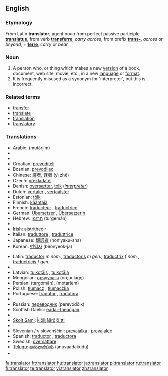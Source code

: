 ==English==

===Etymology===
From Latin '''translator''', agent noun from perfect passive participle '''[[translatus]]''', from verb '''[[transferre]]''', ''carry across'', from prefix '''[[trans-]]''', ''across'' or ''beyond'', + '''[[ferre]]''', ''carry'' or ''bear''

===Noun===
{{en-noun}}

# A person who, or thing which makes a new [[version]] of a book, document, web site, movie, etc., in a new [[language]] or [[format]].
# It is frequently misused as a synonym for 'interpreter', but this is incorrect.

===Related terms===
*[[transfer]]
*[[translate]]
*[[translation]]
*[[translatory]]

===Translations===
{{rfc-level|Translations at L3+ (AutoFormat would have corrected level of Related terms)}}
{{top}}
*Arabic: {{ARchar|[[مترجم]]}} (mutárjim) {{m}}
*{{trreq|Bosnian}}
*{{trreq|Bulgarian}}
*Croatian: [[prevoditelj]] {{m}}
*Bosnian: [[prevodilac]] {{m}}
*Chinese: [[譯者]], [[译者]] (yì zhě)
*Czech: [[překladatel]] {{m}}
*Danish: [[oversætter]], [[tolk]] (''[[interpreter]]'')
*Dutch: [[vertaler]] {{m}}, [[vertaalster]] {{f}}
*Estonian: [[tõlk]]
*Finnish: [[kääntäjä]]
*French: [[traducteur]] {{m}}, [[traductrice]] {{f}}
*German: [[Übersetzer]] {{m}}, [[Übersetzerin]] {{f}}
*Hebrew: [[תרגמן]] (turgemán) {{m}}
*{{trreq|Hungarian}}
*Irish: [[aistritheoir]] {{m}}
*Italian: [[traduttore]] {{m}}, [[traduttrice]] {{f}}
*Japanese: [[翻訳者]] (hon’yaku-sha)
*Korean: [[번역자]] (beonyeok-ja)
{{mid}}
*Latin: [[traductor]] ''m nom.'', [[traductoris]] ''m gen.'', [[traductrix]] ''f nom.'', [[traductricis]] ''f gen.''
*{{trreq|Macedonian}}
*Latvian: [[tulkotājs]] {{m}}, [[tulkotāja]] {{f}}
*Mongolian: [[орчуулагч]] (orçuulagç)
*Persian: {{FAchar|[[ترگمان]]}} (targomân), {{FAchar|[[مترجم]]}} (motarjem)
*Polish: [[tłumacz]] {{m}}, [[tłumaczka]] {{f}}
*Portuguese: [[tradutor]] {{m}}, [[tradutora]] {{f}}
*{{trreq|Romanian}}
*Russian: [[переводчик]] (perevódčik) {{m}}
*Scottish Gaelic: [[eadar-theangair]] {{m}}
*{{trreq|Serbian}}
*[[Skolt Sami]]: [[ǩiõlljåårǧlõ´tti]]
*{{trreq|Slovak}}
*Slovenian / v slovenščini:  [[prevajalka]] {{f}}, [[prevajalec]] {{m}} 
*Spanish: [[traductor]] {{m}}, [[traductora]] {{f}}
*Swedish: [[översättare]] {{c}}
*[[Telugu]]: [[అనువాదకుడు]] (anuvaadakudu)
*{{trreq|Turkish}}
{{bottom}}

[[fa:translator]]
[[fr:translator]]
[[hu:translator]]
[[ja:translator]]
[[pl:translator]]
[[ru:translator]]
[[fi:translator]]
[[te:translator]]
[[vi:translator]]
[[zh:translator]]